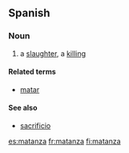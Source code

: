 ==Spanish==

===Noun===
{{es-noun-f}}

# a [[slaughter]], a [[killing]]

====Related terms====
*[[matar]] {{pos_v}}

====See also====
*[[sacrificio]] {{m}}

[[es:matanza]]
[[fr:matanza]]
[[fi:matanza]]